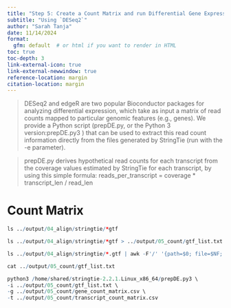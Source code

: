 ```yaml
---
title: "Step 5: Create a Count Matrix and run Differential Gene Expression"
subtitle: "Using `DESeq2`"
author: "Sarah Tanja"
date: 11/14/2024
format:
  gfm: default  # or html if you want to render in HTML
toc: true
toc-depth: 3
link-external-icon: true
link-external-newwindow: true
reference-location: margin
citation-location: margin
---
```


> DESeq2 and edgeR are two popular Bioconductor packages for analyzing differential expression, which take as input a matrix of read counts mapped to particular genomic features (e.g., genes). We provide a Python script (prepDE.py, or the Python 3 version:prepDE.py3 ) that can be used to extract this read count information directly from the files generated by StringTie (run with the -e parameter).

> prepDE.py derives hypothetical read counts for each transcript from the coverage values estimated by StringTie for each transcript, by using this simple formula: reads_per_transcript = coverage \* transcript_len / read_len

# Count Matrix

```r
ls ../output/04_align/stringtie/*gtf 
```

```r
ls ../output/04_align/stringtie/*gtf > ../output/05_count/gtf_list.txt
```

```r
ls ../output/04_align/stringtie/*.gtf | awk -F'/' '{path=$0; file=$NF; gsub(".gtf$", "", file); print file "\t" path}' > ../output/05_count/gtf_list.txt
```

```r
cat ../output/05_count/gtf_list.txt
```

```r
python3 /home/shared/stringtie-2.2.1.Linux_x86_64/prepDE.py3 \
-i ../output/05_count/gtf_list.txt \
-g ../output/05_count/gene_count_matrix.csv \
-t ../output/05_count/transcript_count_matrix.csv
```
